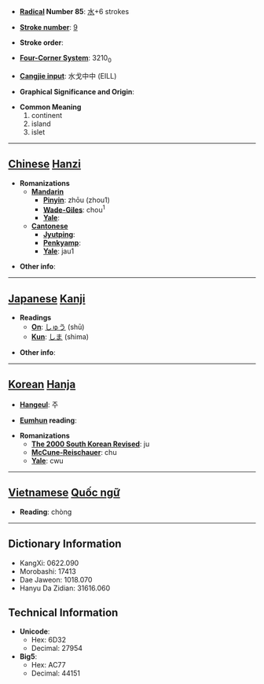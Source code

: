 * '''[[Wiktionary:Chinese radical index| Radical]] Number 85''': [[Wiktionary:Chinese radical index 水|水]]+6 strokes

* '''[[Wiktionary:Chinese total strokes index|Stroke number]]''': [[Wiktionary:Chinese total strokes index 9|9]]

* '''Stroke order''': 

* '''[[Wiktionary:Chinese four corner index|Four-Corner System]]''': 3210<sub>0</sub>

* '''[[Wiktionary:Chinese Cangjie index|Cangjie input]]''': 水戈中中 (EILL)

* '''Graphical Significance and Origin''': 

* '''Common Meaning'''
*#continent
*# island
*# islet


----

== [[Chinese]] [[Hanzi]] ==

* '''Romanizations'''
** '''[[Mandarin]]'''
*** '''[[Pinyin]]''': zhōu (zhou1)
*** '''[[Wade-Giles]]''': chou<sup>1</sup>
*** '''[[Yale]]''': 
** '''[[Cantonese]]'''
*** '''[[Jyutping]]''':
*** '''[[Penkyamp]]''': 
*** '''[[Yale]]''': jau1

* '''Other info''': 

----

== [[Japanese]] [[Kanji]] ==

* '''Readings'''
** '''[[On]]''': [[しゅう]] (shū)
** '''[[Kun]]''': [[しま]] (shima)

* '''Other info''':  

----

== [[Korean]] [[Hanja]] ==

* '''[[Hangeul]]''': 주

* '''[[Eumhun]] reading''': 

* '''Romanizations'''
** '''[[The 2000 South Korean Revised Romanization|The 2000 South Korean Revised]]''': ju
** '''[[McCune-Reischauer]]''': chu
** '''[[Yale]]''': cwu


----

== [[Vietnamese]] [[Quốc ngữ]] ==

* '''Reading''': chòng

----

== Dictionary Information ==

* KangXi: 0622.090
* Morobashi: 17413
* Dae Jaweon: 1018.070
* Hanyu Da Zidian: 31616.060

== Technical Information ==

* '''Unicode''':
** Hex: 6D32
** Decimal: 27954
* '''Big5''':
** Hex: AC77
** Decimal: 44151
